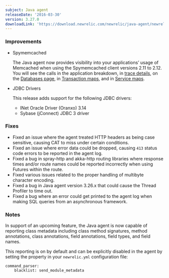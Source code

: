 ```yaml
---
subject: Java agent
releaseDate: '2016-03-30'
version: 3.27.0
downloadLink: 'https://download.newrelic.com/newrelic/java-agent/newrelic-agent/3.27.0/'
---
```


### Improvements

* Spymemcached

  The Java agent now provides visibility into your applications’ usage of Memcached when using the Spymemcached client versions 2.11 to 2.12. You will see the calls in the application breakdown, in [trace details](/docs/apm/transactions/transaction-traces/transaction-trace-details), on the [Databases page](/docs/apm/applications-menu/monitoring/databases-slow-queries-page), in [Transaction maps](/docs/apm/applications-menu/features/viewing-transaction-map), and in [Service maps](/docs/data-analysis/user-interface-functions/view-your-data/service-maps-visualize-monitor-apps-entire-architecture).
* JDBC Drivers

  This release adds support for the following JDBC drivers:

  * INet Oracle Driver (Oranxo) 3.14
  * Sybase (jConnect) JDBC 3 driver

### Fixes

* Fixed an issue where the agent treated HTTP headers as being case sensitive, causing CAT to miss under certain conditions.
* Fixed an issue where error data could be dropped, causing `413` status code errors to be reported in the agent log.
* Fixed a bug in spray-http and akka-http routing libraries where response times and/or route names could be reported incorrectly when using Futures within the route.
* Fixed various issues related to the proper handling of multibyte character encoding.
* Fixed a bug in Java agent version 3.26.x that could cause the Thread Profiler to time out.
* Fixed a bug where an error could get printed to the agent log when making SQL queries from an asynchronous framework.

### Notes

In support of an upcoming feature, the Java agent is now capable of reporting class metadata including class method signatures, method annotations, class annotations, field annotations, field types, and field names.

This reporting is on by default and can be explicitly disabled in the agent by setting the property in your `newrelic.yml` configuration file:

```
command_parser:
    blacklist: send_module_metadata
```
